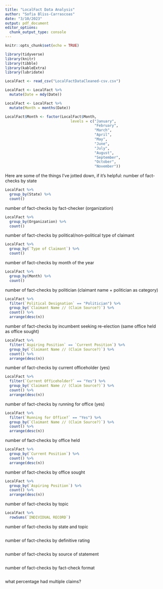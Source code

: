 ```yaml
---
title: "LocalFact Data Analysis"
author: "Sofia Bliss-Carrascoas"
date: "3/10/2023"
output: pdf_document
editor_options: 
  chunk_output_type: console
---
```


```r
knitr::opts_chunk$set(echo = TRUE)
```


```r
library(tidyverse)
library(knitr)
library(tibble)
library(kableExtra)
library(lubridate)
```

```r
LocalFact <- read_csv("LocalFactDataCleaned-csv.csv")

LocalFact <- LocalFact %>%
  mutate(Date = mdy(Date))

LocalFact <- LocalFact %>%
  mutate(Month = months(Date))

LocalFact$Month <- factor(LocalFact$Month, 
                              levels = c("January", 
                                         "February", 
                                         "March",
                                         "April",
                                         "May",
                                         "June",
                                         "July",
                                         "August",
                                         "September",
                                         "October",
                                         "November"))
```
Here are some of the things I've jotted down, if it's helpful:
number of fact-checks by state
```r
LocalFact %>%
  group_by(State) %>%
  count()
```

number of fact-checks by fact-checker (organization)
```r
LocalFact %>%
  group_by(Organization) %>%
  count()
```

number of fact-checks by political/non-political type of claimant
```r
LocalFact %>%
  group_by(`Type of Claimant`) %>%
  count()
```

number of fact-checks by month of the year
```r
LocalFact %>%
  group_by(Month) %>%
  count()
```

number of fact-checks by politician (claimant name + politician as category)
```r
LocalFact %>%
  filter(`Political Designation` == "Politician") %>%
  group_by(`Claimant Name // (Claim Source?)`) %>%
  count() %>%
  arrange(desc(n))
```

number of fact-checks by incumbent seeking re-election (same office held as office sought)
```r
LocalFact %>%
  filter(`Aspiring Position` == `Current Position`) %>%
  group_by(`Claimant Name // (Claim Source?)`) %>%
  count() %>%
  arrange(desc(n))
```

number of fact-checks by current officeholder (yes)
```r
LocalFact %>%
  filter(`Current Officeholder?` == "Yes") %>%
  group_by(`Claimant Name // (Claim Source?)`) %>%
  count() %>%
  arrange(desc(n))
```

number of fact-checks by running for office (yes)
```r
LocalFact %>%
  filter(`Running for Office?` == "Yes") %>%
  group_by(`Claimant Name // (Claim Source?)`) %>%
  count() %>%
  arrange(desc(n))
```

number of fact-checks by office held
```r
LocalFact %>%
  group_by(`Current Position`) %>%
  count() %>%
  arrange(desc(n))
```

number of fact-checks by office sought
```r
LocalFact %>%
  group_by(`Aspiring Position`) %>%
  count() %>%
  arrange(desc(n))
```

number of fact-checks by topic
```r
LocalFact %>%
  rowSums(`INDIVIDUAL RECORD`) 
```

number of fact-checks by state and topic
```r

```

number of fact-checks by definitive rating
```r

```

number of fact-checks by source of statement
```r

```

number of fact-checks by fact-check format
```r

```

what percentage had multiple claims?
```r

```


